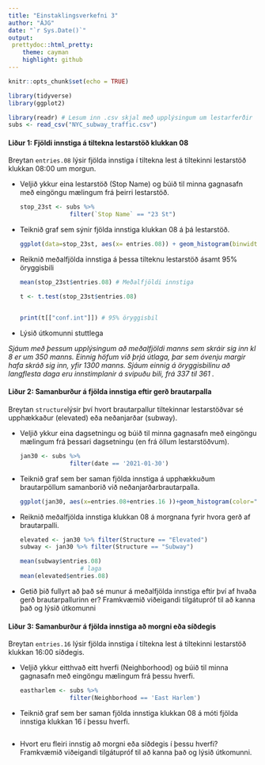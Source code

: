 ```yaml
---
title: "Einstaklingsverkefni 3"
author: "ÁJG"
date: "`r Sys.Date()`"
output: 
 prettydoc::html_pretty:
    theme: cayman
    highlight: github
---
```


```r
knitr::opts_chunk$set(echo = TRUE)
```

```r
library(tidyverse)
library(ggplot2)
```

```r

library(readr) # Lesum inn .csv skjal með upplýsingum um lestarferðir
subs <- read_csv("NYC_subway_traffic.csv")

```

#### Liður 1: Fjöldi innstiga á tiltekna lestarstöð klukkan 08

Breytan `entries.08` lýsir fjölda innstiga í tiltekna lest á tiltekinni lestarstöð klukkan 08:00 um morgun.

-   Veljið ykkur eina lestarstöð (Stop Name) og búið til minna gagnasafn með eingöngu mælingum frá þeirri lestarstöð.

    ```r
    stop_23st <- subs %>%
                  filter(`Stop Name` == "23 St")

    ```

-   Teiknið graf sem sýnir fjölda innstiga klukkan 08 á þá lestarstöð.

    ```r
    ggplot(data=stop_23st, aes(x= entries.08)) + geom_histogram(binwidth = 10, fill="#69b3a2", color="#111111") + labs(x= "Entries", y="Fjöldi skipta")


    ```

-   Reiknið meðalfjölda innstiga á þessa tilteknu lestarstöð ásamt 95% öryggisbili

    ```r
    mean(stop_23st$entries.08) # Meðalfjöldi innstiga

    t <- t.test(stop_23st$entries.08)


    print(t[["conf.int"]]) # 95% öryggisbil

    ```

-   Lýsið útkomunni stuttlega

*Sjáum með þessum upplýsingum að meðalfjöldi manns sem skráir sig inn kl 8 er um 350 manns. Einnig höfum við þrjá útlaga, þar sem óvenju margir hafa skráð sig inn, yfir 1300 manns. Sjáum einnig á öryggisbilinu að langflesta daga eru innstimplanir á svipuðu bili, frá 337 til 361 .*

#### Liður 2: Samanburður á fjölda innstiga eftir gerð brautarpalla

Breytan `structure`lýsir því hvort brautarpallur tiltekinnar lestarstöðvar sé upphækkaður (elevated) eða neðanjarðar (subway). 

-   Veljið ykkur eina dagsetningu og búið til minna gagnasafn með eingöngu mælingum frá þessari dagsetningu (en frá öllum lestarstöðvum).

    ```r
    jan30 <- subs %>%
                  filter(date == '2021-01-30')
    ```

-   Teiknið graf sem ber saman fjölda innstiga á upphækkuðum brautarpöllum samanborið við neðanjarðarbrautarpalla.

    ```r
    ggplot(jan30, aes(x=entries.08+entries.16 ))+geom_histogram(color="black", binwidth = 30)+facet_grid( ~ Structure)


    ```

-   Reiknið meðalfjölda innstiga klukkan 08 á morgnana fyrir hvora gerð af brautarpalli.

    ```r
    elevated <- jan30 %>% filter(Structure == "Elevated")
    subway <- jan30 %>% filter(Structure == "Subway")

    mean(subway$entries.08)
                     # laga
    mean(elevated$entries.08)

    ```

-   Getið þið fullyrt að það sé munur á meðalfjölda innstiga eftir því af hvaða gerð brautarpallurinn er? Framkvæmið viðeigandi tilgátupróf til að kanna það og lýsið útkomunni

#### Liður 3: Samanburður á fjölda innstiga að morgni eða síðdegis

Breytan `entries.16` lýsir fjölda innstiga í tiltekna lest á tiltekinni lestarstöð klukkan 16:00 síðdegis.

-   Veljið ykkur eitthvað eitt hverfi (Neighborhood) og búið til minna gagnasafn með eingöngu mælingum frá þessu hverfi.

    ```r
    eastharlem <- subs %>%
                  filter(Neighborhood == 'East Harlem')
    ```

-   Teiknið graf sem ber saman fjölda innstiga klukkan 08 á móti fjölda innstiga klukkan 16 í þessu hverfi.

    ```r

    ```

-   Hvort eru fleiri innstig að morgni eða síðdegis í þessu hverfi? Framkvæmið viðeigandi tilgátupróf til að kanna það og lýsið útkomunni.

```r

```
